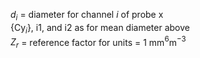 <p class=box>
$d_{i}$ = diameter for channel $i$ of probe x  
\{Cy$_{i}$\}, i1, and i2 as for mean diameter above  
$Z_{r}$ \sindex[lis]{Zr@$Z_{r}$= scale factor for calculation of the radar reflectivity
factor}= reference factor for units = 1\ mm$^{6}$m$^{-3}$  
</p><p class=box2>
\begin{equation}
\mathrm{\{DBZx\}}=10\log_{10}\left({\textstyle \frac{1}{Z_{r}}\sum_{i=i1}^{i2}}{\displaystyle {\displaystyle \left\{ \mathrm{Cy}_{i}\right\} d_{i}^{6}}}\right)
(\#eq:DBZbox)
\end{equation}
</p>  
